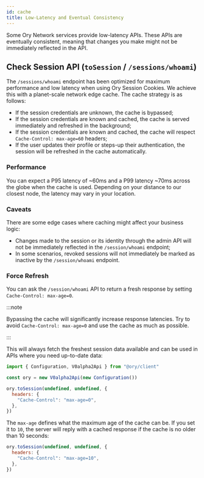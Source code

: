 ```yaml
---
id: cache
title: Low-Latency and Eventual Consistency
---
```


Some Ory Network services provide low-latency APIs. These APIs are eventually consistent, meaning that changes you make might not
be immediately reflected in the API.

## Check Session API (`toSession` / `/sessions/whoami`)

The `/sessions/whoami` endpoint has been optimized for maximum performance and low latency when using Ory Session Cookies. We
achieve this with a planet-scale network edge cache. The cache strategy is as follows:

- If the session credentials are unknown, the cache is bypassed;
- If the session credentials are known and cached, the cache is served immediately and refreshed in the background;
- If the session credentials are known and cached, the cache will respect `Cache-Control: max-age=60` headers;
- If the user updates their profile or steps-up their authentication, the session will be refreshed in the cache automatically.

### Performance

You can expect a P95 latency of ~60ms and a P99 latency ~70ms across the globe when the cache is used. Depending on your distance
to our closest node, the latency may vary in your location.

### Caveats

There are some edge cases where caching might affect your business logic:

- Changes made to the session or its identity through the admin API will not be immediately reflected in the `/session/whoami`
  endpoint;
- In some scenarios, revoked sessions will not immediately be marked as inactive by the `/session/whoami` endpoint.

### Force Refresh

You can ask the `/session/whoami` API to return a fresh response by setting `Cache-Control: max-age=0`.

:::note

Bypassing the cache will significantly increase response latencies. Try to avoid `Cache-Control: max-age=0` and use the cache as
much as possible.

:::

This will always fetch the freshest session data available and can be used in APIs where you need up-to-date data:

```js
import { Configuration, V0alpha2Api } from "@ory/client"

const ory = new V0alpha2Api(new Configuration())

ory.toSession(undefined, undefined, {
  headers: {
    "Cache-Control": "max-age=0",
  },
})
```

The `max-age` defines what the maximum age of the cache can be. If you set it to `10`, the server will reply with a cached
response if the cache is no older than 10 seconds:

```js
ory.toSession(undefined, undefined, {
  headers: {
    "Cache-Control": "max-age=10",
  },
})
```

